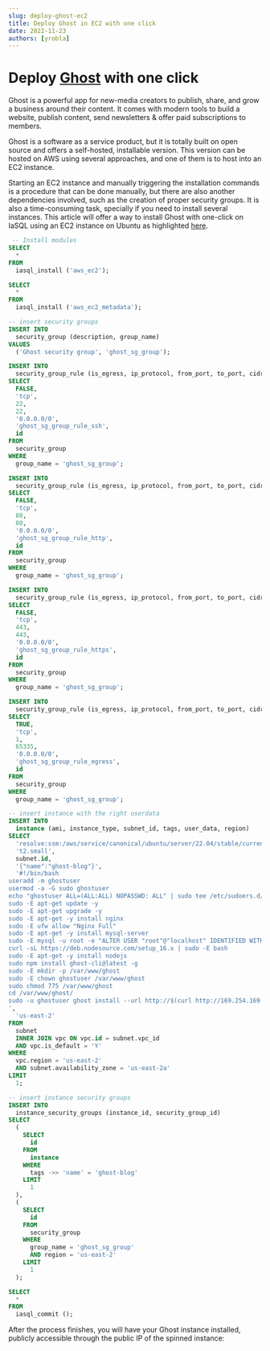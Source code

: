 ```yaml
---
slug: deploy-ghost-ec2
title: Deploy Ghost in EC2 with one click
date: 2022-11-23
authors: [yrobla]
---
```


# Deploy <a href="https://ghost.org/">Ghost</a> with one click

Ghost is a powerful app for new-media creators to publish, share, and grow a business around their content. It comes with modern tools to build a website, publish content, send newsletters & offer paid
subscriptions to members.

Ghost is a software as a service product, but it is totally built on open source and offers a self-hosted, installable version. This version can be hosted on AWS using several approaches, and one of them
is to host into an EC2 instance.

Starting an EC2 instance and manually triggering the installation commands is a procedure that can be done manually, but there are also another dependencies involved, such as the creation of proper security groups.
It is also a time-consuming task, specially if you need to install several instances. This article will offer a way to install Ghost with one-click on IaSQL using an EC2 instance on Ubuntu as highlighted <a href="https://ghost.org/docs/install/ubuntu/">here</a>.

```sql TheButton[Install Ghost]="Install Ghost"
 -- Install modules
SELECT
  *
FROM
  iasql_install ('aws_ec2');

SELECT
  *
FROM
  iasql_install ('aws_ec2_metadata');

-- insert security groups
INSERT INTO
  security_group (description, group_name)
VALUES
  ('Ghost security group', 'ghost_sg_group');

INSERT INTO
  security_group_rule (is_egress, ip_protocol, from_port, to_port, cidr_ipv4, description, security_group_id)
SELECT
  FALSE,
  'tcp',
  22,
  22,
  '0.0.0.0/0',
  'ghost_sg_group_rule_ssh',
  id
FROM
  security_group
WHERE
  group_name = 'ghost_sg_group';

INSERT INTO
  security_group_rule (is_egress, ip_protocol, from_port, to_port, cidr_ipv4, description, security_group_id)
SELECT
  FALSE,
  'tcp',
  80,
  80,
  '0.0.0.0/0',
  'ghost_sg_group_rule_http',
  id
FROM
  security_group
WHERE
  group_name = 'ghost_sg_group';

INSERT INTO
  security_group_rule (is_egress, ip_protocol, from_port, to_port, cidr_ipv4, description, security_group_id)
SELECT
  FALSE,
  'tcp',
  443,
  443,
  '0.0.0.0/0',
  'ghost_sg_group_rule_https',
  id
FROM
  security_group
WHERE
  group_name = 'ghost_sg_group';

INSERT INTO
  security_group_rule (is_egress, ip_protocol, from_port, to_port, cidr_ipv4, description, security_group_id)
SELECT
  TRUE,
  'tcp',
  1,
  65335,
  '0.0.0.0/0',
  'ghost_sg_group_rule_egress',
  id
FROM
  security_group
WHERE
  group_name = 'ghost_sg_group';

-- insert instance with the right userdata
INSERT INTO
  instance (ami, instance_type, subnet_id, tags, user_data, region)
SELECT
  'resolve:ssm:/aws/service/canonical/ubuntu/server/22.04/stable/current/amd64/hvm/ebs-gp2/ami-id',
  't2.small',
  subnet.id,
  '{"name":"ghost-blog"}',
  '#!/bin/bash
useradd -m ghostuser
usermod -a -G sudo ghostuser
echo "ghostuser ALL=(ALL:ALL) NOPASSWD: ALL" | sudo tee /etc/sudoers.d/ghostuser
sudo -E apt-get update -y
sudo -E apt-get upgrade -y
sudo -E apt-get -y install nginx
sudo -E ufw allow "Nginx Full"
sudo -E apt-get -y install mysql-server
sudo -E mysql -u root -e "ALTER USER "root"@"localhost" IDENTIFIED WITH mysql_native_password BY \"ghost\";"
curl -sL https://deb.nodesource.com/setup_16.x | sudo -E bash
sudo -E apt-get -y install nodejs
sudo npm install ghost-cli@latest -g
sudo -E mkdir -p /var/www/ghost
sudo -E chown ghostuser /var/www/ghost
sudo chmod 775 /var/www/ghost
cd /var/www/ghost/
sudo -u ghostuser ghost install --url http://$(curl http://169.254.169.254/latest/meta-data/public-ipv4) --db mysql --dbpass ghost --no-prompt --start --enable
',
  'us-east-2'
FROM
  subnet
  INNER JOIN vpc ON vpc.id = subnet.vpc_id
  AND vpc.is_default = 'Y'
WHERE
  vpc.region = 'us-east-2'
  AND subnet.availability_zone = 'us-east-2a'
LIMIT
  1;

-- insert instance security groups
INSERT INTO
  instance_security_groups (instance_id, security_group_id)
SELECT
  (
    SELECT
      id
    FROM
      instance
    WHERE
      tags ->> 'name' = 'ghost-blog'
    LIMIT
      1
  ),
  (
    SELECT
      id
    FROM
      security_group
    WHERE
      group_name = 'ghost_sg_group'
      AND region = 'us-east-2'
    LIMIT
      1
  );

SELECT
  *
FROM
  iasql_commit ();
```

After the process finishes, you will have your Ghost instance installed, publicly accessible through the public IP of the spinned instance:
